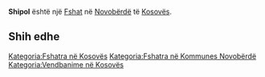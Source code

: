 {{Fshat në Kosovës
 | Emri                = Shipol
| sqi_N_name = Shipol
| sqi_N_FULL_NAME_RO = Shipol
| sqi_N_FULL_NAME_ND_RO = Shipol
| sqi_N_SORT_NAME_RG = SHIPOL
| sqi_N_FULL_NAME_RG = Shipol
| sqi_N_FULL_NAME_ND_RG = Shipol
| sqi_V_name = Sipol
| sqi_V_FULL_NAME_RO = Sipol
| sqi_V_FULL_NAME_ND_RO = Sipol
| sqi_V_SORT_NAME_RG = SIPOL
| sqi_V_FULL_NAME_RG = Sipol
| sqi_V_FULL_NAME_ND_RG = Sipol
| srp_N_name = Šipolje
| srp_N_FULL_NAME_RO = Šipolje
| srp_N_FULL_NAME_ND_RO = Sipolje
| srp_N_SORT_NAME_RG = SIPOLJE
| srp_N_FULL_NAME_RG = Šipolje
| srp_N_FULL_NAME_ND_RG = Sipolje
| srp_NS_name = Шипоље
| srp_NS_FULL_NAME_RO = Шипоље
| srp_NS_FULL_NAME_ND_RO = Шипоље
| srp_NS_SORT_NAME_RG = ШИПОЉЕ
| srp_NS_FULL_NAME_RG = Шипоље
| srp_NS_FULL_NAME_ND_RG = Шипоље

 | Emri (Rasa dhanore) = 
 | Figura              = 
 | Shteti              = Kosovo
 | Komuna              = Novobërdë
 | Kodi postar         = 
 | Sipërfaqja          = 

 | Popullsia           = 

 | Regj. i popullsisë  = 
 | Dend. e popullsisë  = 
 | Faqja zyrtare       = 
 <!--- Koordinatat ----> 
 | Gjerësia            = 42.863611
 | Gjatësia            = 20.848889
 | Lartësia            = 
}}
'''Shipol''' është një [[Fshat]] në [[Novobërdë]] të [[Kosovës]].

<!-- == Gjeografia == -->
<!-- == Historia == -->
<!-- == Demografia == -->
== Shih edhe ==
{{Komuna Novobërdë}}
{{Kosovo-Administrata-Cung}}

[[Kategoria:Fshatra në Kosovës]]
[[Kategoria:Fshatra në Kommunes Novobërdë]]
[[Kategoria:Vendbanime në Kosovës]]